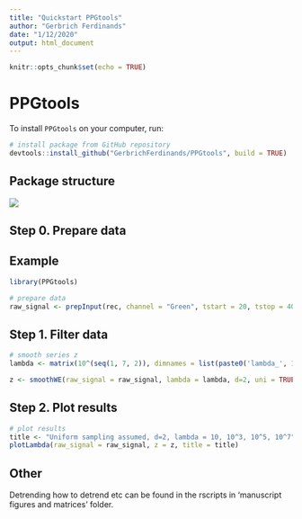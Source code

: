 ```yaml
---
title: "Quickstart PPGtools"
author: "Gerbrich Ferdinands"
date: "1/12/2020"
output: html_document
---
```


```r
knitr::opts_chunk$set(echo = TRUE)
```

# PPGtools
To install ` PPGtools` on your computer, run:

```r
# install package from GitHub repository
devtools::install_github("GerbrichFerdinands/PPGtools", build = TRUE)
```


## Package structure
![](flowchart.png)

## Step 0. Prepare data 

## Example
```r
library(PPGtools)

# prepare data
raw_signal <- prepInput(rec, channel = "Green", tstart = 20, tstop = 40)
``` 


## Step 1. Filter data
```r
# smooth series z
lambda <- matrix(10^(seq(1, 7, 2)), dimnames = list(paste0('lambda_', 1:4), NULL))

z <- smoothWE(raw_signal = raw_signal, lambda = lambda, d=2, uni = TRUE)
```


## Step 2. Plot results
```r
# plot results
title <- "Uniform sampling assumed, d=2, lambda = 10, 10^3, 10^5, 10^7"
plotLambda(raw_signal = raw_signal, z = z, title = title)
```

## Other 
Detrending how to detrend etc can be found in the rscripts in 'manuscript figures and matrices' folder. 